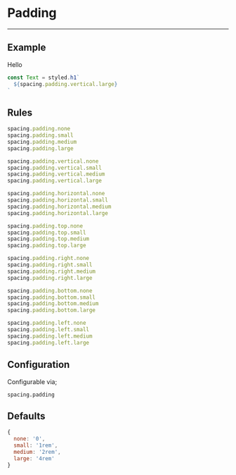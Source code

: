 
# Padding

---

## Example

<Padding>Hello</Padding>

```js
const Text = styled.h1`
  ${spacing.padding.vertical.large}
`
```

## Rules

```js
spacing.padding.none
spacing.padding.small
spacing.padding.medium
spacing.padding.large

spacing.padding.vertical.none
spacing.padding.vertical.small
spacing.padding.vertical.medium
spacing.padding.vertical.large

spacing.padding.horizontal.none
spacing.padding.horizontal.small
spacing.padding.horizontal.medium
spacing.padding.horizontal.large

spacing.padding.top.none
spacing.padding.top.small
spacing.padding.top.medium
spacing.padding.top.large

spacing.padding.right.none
spacing.padding.right.small
spacing.padding.right.medium
spacing.padding.right.large

spacing.padding.bottom.none
spacing.padding.bottom.small
spacing.padding.bottom.medium
spacing.padding.bottom.large

spacing.padding.left.none
spacing.padding.left.small
spacing.padding.left.medium
spacing.padding.left.large
```

## Configuration

Configurable via;

```
spacing.padding
```

## Defaults

```js
{
  none: '0',
  small: '1rem',
  medium: '2rem',
  large: '4rem'
}
```

